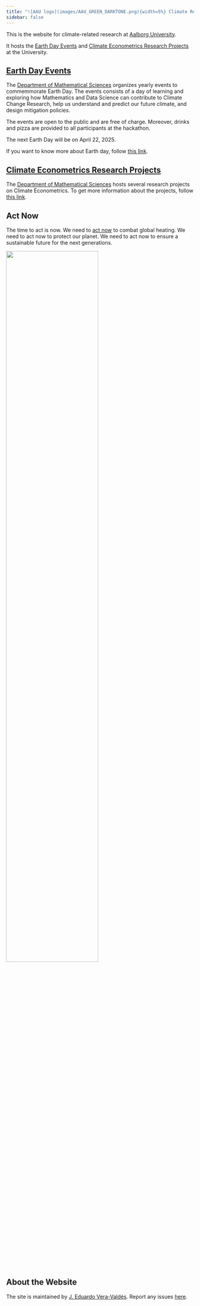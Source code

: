```yaml
---
title: "![AAU logo](images/AAU_GREEN_DARKTONE.png){width=5%} Climate Research at [Aalborg University](https://www.en.aau.dk/)"
sidebar: false
---
```


This is the website for climate-related research at [Aalborg University](https://www.en.aau.dk/). 

It hosts the [Earth Day Events](index.qmd#earth-day-events) and [Climate Econometrics Research Projects](index.qmd#climate-econometrics-research-projects) at the University.

## [Earth Day Events](earthday2025.qmd)

The [Department of Mathematical Sciences](https://www.math.aau.dk/) organizes yearly events to commemmorate Earth Day. The events consists of a day of learning and exploring how Mathematics and Data Science can contribute to Climate Change Research, help us understand and predict our future climate, and design mitigation policies.

The events are open to the public and are free of charge. Moreover, drinks and pizza are provided to all participants at the hackathon.

The next Earth Day will be on April 22, 2025. 

If you want to know more about Earth day, follow [this link](aboutearthday.qmd).

## [Climate Econometrics Research Projects](climateeconometrics.qmd)

The [Department of Mathematical Sciences](https://www.math.aau.dk/) hosts several research projects on Climate Econometrics. To get more information about the projects, follow [this link](climateeconometrics.qmd).

## Act Now

The time to act is now. We need to [act now](https://www.un.org/actnow) to combat global heating. We need to act now to protect our planet. We need to act now to ensure a sustainable future for the next generations.

![](/images/ActNow_UN_emblem_horizontal_E.png){fig-alt="Act Now Logo." width=70%}


## About the Website

The site is maintained by [J. Eduardo Vera-Valdés](https://everval.github.io/). Report any issues [here](mailto:eduardo@math.aau.dk). 